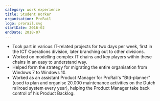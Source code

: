 ```yaml
---
category: work experience
title: Student Worker
organisation: ProRail
logo: prorail.svg
startDate: 2016-02
endDate: 2018-07
---
```


-   Took part in various IT-related projects for two days per week, first in the ICT Operations division, later branching out to other divisions.
-   Worked on modelling complex IT chains and key players within these chains in an easy to understand way.
-   Helped form the strategy for migrating the entire organisation from Windows 7 to Windows 10.
-   Worked as an assistant Product Manager for ProRail's "Btd-planner" (used to plan and organise 20.000 maintenance activities on the Dutch railroad system every year), helping the Product Manager take back control of his Product Backlog.
